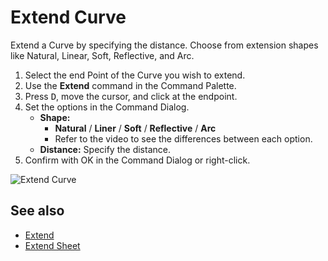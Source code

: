 
# Extend Curve

<Reference shortcut="" command="Extend Curve" button="" />

Extend a Curve by specifying the distance. Choose from extension shapes like Natural, Linear, Soft, Reflective, and Arc.

1. Select the end Point of the Curve you wish to extend.
2. Use the **Extend** command in the Command Palette.
3. Press <kbd>D</kbd>, move the cursor, and click at the endpoint.
4. Set the options in the Command Dialog.
   - **Shape:**
      - **Natural** / **Liner** /  **Soft** /  **Reflective** / **Arc**
      - Refer to the video to see the differences between each option.
   - **Distance:** Specify the distance.
5. Confirm with OK in the Command Dialog or right-click.

![Extend Curve](/img/extend-curve.gif)

## See also
- [Extend](./extend)
- [Extend Sheet](../solid/extend-sheet)